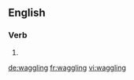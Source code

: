 
==English==

===Verb===
{{head|en}}

# {{present participle of|waggle}}

[[de:waggling]]
[[fr:waggling]]
[[vi:waggling]]